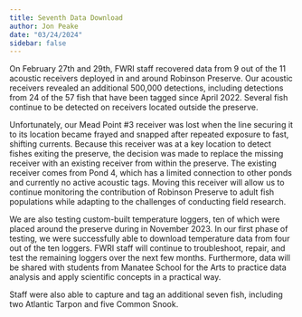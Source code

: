 ```yaml
---
title: Seventh Data Download
author: Jon Peake
date: "03/24/2024"
sidebar: false
---
```


On February 27th and 29th, FWRI staff recovered data from 9 out of the 11 acoustic receivers deployed in and around Robinson Preserve. Our acoustic receivers revealed an additional 500,000 detections, including detections from 24 of the 57 fish that have been tagged since April 2022. Several fish continue to be detected on receivers located outside the preserve.

Unfortunately, our Mead Point #3 receiver was lost when the line securing it to its location became frayed and snapped after repeated exposure to fast, shifting currents. Because this receiver was at a key location to detect fishes exiting the preserve, the decision was made to replace the missing receiver with an existing receiver from within the preserve. The existing receiver comes from Pond 4, which has a limited connection to other ponds and currently no active acoustic tags. Moving this receiver will allow us to continue monitoring the contribution of Robinson Preserve to adult fish populations while adapting to the challenges of conducting field research.

We are also testing custom-built temperature loggers, ten of which were placed around the preserve during in November 2023. In our first phase of testing, we were successfully able to download temperature data from four out of the ten loggers. FWRI staff will continue to troubleshoot, repair, and test the remaining loggers over the next few months. Furthermore, data will be shared with students from Manatee School for the Arts to practice data analysis and apply scientific concepts in a practical way.

Staff were also able to capture and tag an additional seven fish, including two Atlantic Tarpon and five Common Snook.
